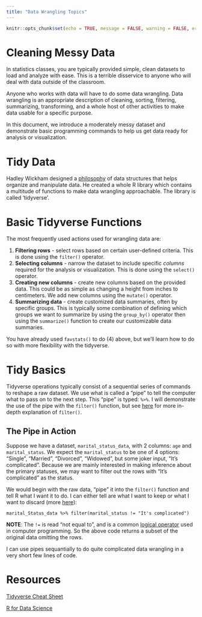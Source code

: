 ```yaml
---
title: "Data Wrangling Topics"
---
```

```r
knitr::opts_chunk$set(echo = TRUE, message = FALSE, warning = FALSE, error = TRUE)
```

# Cleaning Messy Data

In statistics classes, you are typically provided simple, clean datasets to load and analyze with ease.  This is a terrible disservice to anyone who will deal with data outside of the classroom. 

Anyone who works with data will have to do some data wrangling.  Data wrangling is an appropriate description of cleaning, sorting, filtering, summarizing, transforming, and a whole host of other activities to make data usable for a specific purpose.

In this document, we introduce a moderately messy dataset and demonstrate basic programming commands to help us get data ready for analysis or visualization.


# Tidy Data

Hadley Wickham designed a [philosophy](https://vita.had.co.nz/papers/tidy-data.pdf) of data structures that helps organize and manipulate data.  He created a whole R library which contains a multitude of functions to make data wrangling approachable.  The library is called 'tidyverse'.


# Basic Tidyverse Functions

The most frequently used actions used for wrangling data are:

  1. **Filtering rows** - select rows based on certain user-defined criteria.  This is done using the `filter()` operator.
  2. **Selecting columns** - narrow the dataset to include specific _columns_ required for the analysis or visualization.  This is done using the `select()` operator.
  3. **Creating new columns** - create new columns based on the provided data. This could be as simple as changing a height from inches to centimeters. We add new columns using the `mutate()` operator. 
  4. **Summarizing data** - create customized data summaries, often by specific groups.  This is typically some combination of defining which groups we want to summarize by using the `group_by()` operator then using the `summarize()` function to create our customizable data summaries.  

You have already used `favstats()` to do (4) above, but we'll learn how to do so with more flexibility with the tidyverse.

# Tidy Basics

Tidyverse operations typically consist of a sequential series of commands to reshape a raw dataset.  We use what is called a "pipe" to tell the computer what to pass on to the next step.  This "pipe" is typed:  `%>%`.  I will demonstrate the use of the pipe with the `filter()` function, but see [here](./R_Resources/Filter.qmd) for more in-depth explanation of `filter()`.

## The Pipe in Action

Suppose we have a dataset, `marital_status_data`, with 2 columns:  `age` and `marital_status`.  We expect the `marital_status` to be one of 4 options:  "Single", "Married", "Divorced", "Widowed", but some joker input, "It's complicated".  Because we are mainly interested in making inference about the primary statuses, we may want to filter out the rows with "It's complicated" as the status.  

We would begin with the raw data, "pipe" it into the `filter()` function and tell R what I want it to do.  I can either tell are what I want to keep or what I want to discard (more [here](./R_Resources/Filter.qmd##Logical-Operators)):

```
marital_Status_data %>% filter(marital_status != "It's complicated")
```
__NOTE__:  The `!=` is read "not equal to", and is a common [logical operator]() used in computer programming.  So the above code returns a subset of the original data omitting the rows.

I can use pipes sequantially to do quite complicated data wrangling in a very short few lines of code.  

# Resources

[Tidyverse Cheat Sheet](https://www.rstudio.com/wp-content/uploads/2015/02/data-wrangling-cheatsheet.pdf)

[R for Data Science](https://r4ds.had.co.nz/transform.html)


